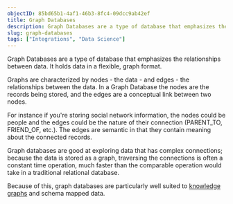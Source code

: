 ```yaml
---
objectID: 85bd65b1-4af1-46b3-8fc4-09dcc9ab42ef
title: Graph Databases
description: Graph Databases are a type of database that emphasizes the relationships between data. 
slug: graph-databases
tags: ["Integrations", "Data Science"]
---
```


Graph Databases are a type of database that emphasizes the relationships between data. It holds data in a flexible, graph format.

Graphs are characterized by nodes - the data - and edges - the relationships between the data. In a Graph Database the nodes are the records being stored, and the edges are a conceptual link between two nodes.

For instance if you're storing social network information, the nodes could be people and the edges could be the nature of their connection (PARENT_TO, FRIEND_OF, etc.). The edges are semantic in that they contain meaning about the connected records.

Graph databases are good at exploring data that has complex connections; because the data is stored as a graph, traversing the connections is often a constant time operation, much faster than the comparable operation would take in a traditional relational database.

Because of this, graph databases are particularly well suited to [knowledge graphs](https://hash.ai/glossary/knowledge-graphs) and schema mapped data.
